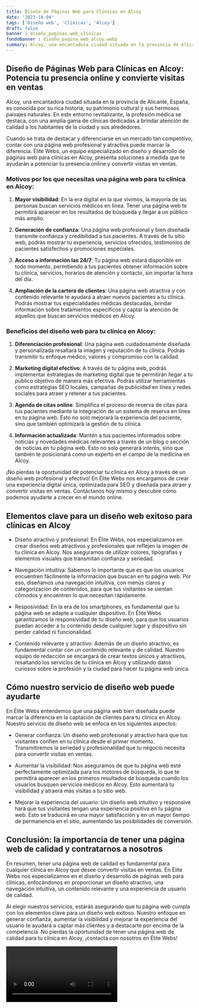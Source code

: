 ```yaml
---
title: Diseño de Páginas Web para Clínicas en Alcoy
date: '2023-10-04'
tags: ['Diseño web', 'Clínicas', 'Alcoy']
draft: false
banner : diseño_paginas_web_clínicas
fondoBanner : diseño_pagina_web_alcoy.webp
summary: Alcoy, una encantadora ciudad situada en la provincia de Alicante, España, es conocida por su rica historia, su patrimonio cultural y sus hermosos paisajes naturales. En este entorno revitalizante, la profesión médica se destaca, con una amplia gama de clínicas dedicadas a brindar atención de calidad a los habitantes de la ciudad y sus alrededores. 
---
```


## Diseño de Páginas Web para Clínicas en Alcoy: Potencia tu presencia online y convierte visitas en ventas

Alcoy, una encantadora ciudad situada en la provincia de Alicante, España, es conocida por su rica historia, su patrimonio cultural y sus hermosos paisajes naturales. En este entorno revitalizante, la profesión médica se destaca, con una amplia gama de clínicas dedicadas a brindar atención de calidad a los habitantes de la ciudad y sus alrededores. 

Cuando se trata de destacar y diferenciarse en un mercado tan competitivo, contar con una página web profesional y atractiva puede marcar la diferencia. Élite Webs, un equipo especializado en diseño y desarrollo de páginas web para clínicas en Alcoy, presenta soluciones a medida que te ayudarán a potenciar tu presencia online y convertir visitas en ventas.

### Motivos por los que necesitas una página web para tu clínica en Alcoy:

1. **Mayor visibilidad**: En la era digital en la que vivimos, la mayoría de las personas buscan servicios médicos en línea. Tener una página web te permitirá aparecer en los resultados de búsqueda y llegar a un público más amplio.

2. **Generación de confianza**: Una página web profesional y bien diseñada transmite confianza y credibilidad a tus pacientes. A través de tu sitio web, podrás mostrar tu experiencia, servicios ofrecidos, testimonios de pacientes satisfechos y promociones especiales.

3. **Acceso a información las 24/7**: Tu página web estará disponible en todo momento, permitiendo a tus pacientes obtener información sobre tu clínica, servicios, horarios de atención y contacto, sin importar la hora del día.

4. **Ampliación de la cartera de clientes**: Una página web atractiva y con contenido relevante te ayudará a atraer nuevos pacientes a tu clínica. Podrás mostrar tus especialidades médicas destacadas, brindar información sobre tratamientos específicos y captar la atención de aquellos que buscan servicios médicos en Alcoy.

### Beneficios del diseño web para tu clínica en Alcoy:

1. **Diferenciación profesional**: Una página web cuidadosamente diseñada y personalizada resaltará la imagen y reputación de tu clínica. Podrás transmitir tu enfoque médico, valores y compromiso con la calidad.

2. **Marketing digital efectivo**: A través de tu página web, podrás implementar estrategias de marketing digital que te permitirán llegar a tu público objetivo de manera más efectiva. Podrás utilizar herramientas como estrategias SEO locales, campañas de publicidad en línea y redes sociales para atraer y retener a tus pacientes.

3. **Agenda de citas online**: Simplifica el proceso de reserva de citas para tus pacientes mediante la integración de un sistema de reserva en línea en tu página web. Esto no solo mejorará la experiencia del paciente, sino que también optimizará la gestión de tu clínica.

4. **Información actualizada**: Mantén a tus pacientes informados sobre noticias y novedades médicas relevantes a través de un blog o sección de noticias en tu página web. Esto no solo generará interés, sino que también te posicionará como un experto en el campo de la medicina en Alcoy.

¡No pierdas la oportunidad de potenciar tu clínica en Alcoy a través de un diseño web profesional y efectivo! En Élite Webs nos encargamos de crear una experiencia digital única, optimizada para SEO y diseñada para atraer y convertir visitas en ventas. Contáctanos hoy mismo y descubre cómo podemos ayudarte a crecer en el mundo online.

<GifSeo />

<Cta />

## Elementos clave para un diseño web exitoso para clínicas en Alcoy

- Diseño atractivo y profesional: En Élite Webs, nos especializamos en crear diseños web atractivos y profesionales que reflejen la imagen de tu clínica en Alcoy. Nos aseguramos de utilizar colores, tipografías y elementos visuales que transmitan confianza y seriedad.

- Navegación intuitiva: Sabemos lo importante que es que los usuarios encuentren fácilmente la información que buscan en tu página web. Por eso, diseñamos una navegación intuitiva, con menús claros y categorización de contenidos, para que tus visitantes se sientan cómodos y encuentren lo que necesitan rápidamente.

- Resposividad: En la era de los smartphones, es fundamental que tu página web se adapte a cualquier dispositivo. En Élite Webs garantizamos la responsividad de tu diseño web, para que los usuarios puedan acceder a tu contenido desde cualquier lugar y dispositivo sin perder calidad ni funcionalidad.

- Contenido relevante y atractivo: Además de un diseño atractivo, es fundamental contar con un contenido relevante y de calidad. Nuestro equipo de redacción se encargará de crear textos únicos y atractivos, resaltando los servicios de tu clínica en Alcoy y utilizando datos curiosos sobre la profesión y la ciudad para hacer tu página web única.

## Cómo nuestro servicio de diseño web puede ayudarte

En Élite Webs entendemos que una página web bien diseñada puede marcar la diferencia en la captación de clientes para tu clínica en Alcoy. Nuestro servicio de diseño web se enfoca en los siguientes aspectos:

- Generar confianza: Un diseño web profesional y atractivo hará que tus visitantes confíen en tu clínica desde el primer momento. Transmitiremos la seriedad y profesionalidad que tu negocio necesita para convertir visitas en ventas.

- Aumentar la visibilidad: Nos aseguramos de que tu página web esté perfectamente optimizada para los motores de búsqueda, lo que te permitirá aparecer en los primeros resultados de búsqueda cuando los usuarios busquen servicios médicos en Alcoy. Esto aumentará tu visibilidad y atraerá más visitas a tu sitio web.

- Mejorar la experiencia del usuario: Un diseño web intuitivo y responsive hará que tus visitantes tengan una experiencia positiva en tu página web. Esto se traducirá en una mayor satisfacción y en un mayor tiempo de permanencia en el sitio, aumentando las posibilidades de conversión.

## Conclusión: la importancia de tener una página web de calidad y contratarnos a nosotros

En resumen, tener una página web de calidad es fundamental para cualquier clínica en Alcoy que desee convertir visitas en ventas. En Élite Webs nos especializamos en el diseño y desarrollo de páginas web para clínicas, enfocándonos en proporcionar un diseño atractivo, una navegación intuitiva, un contenido relevante y una experiencia de usuario de calidad.

Al elegir nuestros servicios, estarás asegurando que tu página web cumpla con los elementos clave para un diseño web exitoso. Nuestro enfoque en generar confianza, aumentar la visibilidad y mejorar la experiencia del usuario te ayudará a captar más clientes y a destacarte por encima de la competencia. No pierdas la oportunidad de tener una página web de calidad para tu clínica en Alcoy, ¡contacta con nosotros en Élite Webs!

<Video />

<CtaBot job='Clínicas' city='Alcoy'/>

<Gmaps query='Alcoy+españa+maps' />
